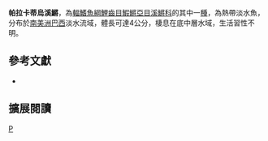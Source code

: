 {{Speciesbox 
| taxon = Melanorivulus paracatuensis
| status = NE
| status_system = IUCN3.1
| authority =  [[Costa|Costa]], 2003
| synonyms = *''Rivulus paracatuensis, Costa, 2003 ''
}}
'''帕拉卡蒂烏溪鱂'''，為[[輻鰭魚綱|輻鰭魚綱]][[鯉齒目|鯉齒目]][[鰕鱂亞目|鰕鱂亞目]][[溪鱂科|溪鱂科]]的其中一[[種|種]]，為熱帶淡水魚，分布於[[南美洲|南美洲]][[巴西|巴西]]淡水流域，體長可達4公分，棲息在底中層水域，生活習性不明。
== 參考文獻 ==
*{{FishBase_species|genus=Melanorivulus|species=paracatuensis|year=2014|month=9}}

== 擴展閱讀 ==
{{refbegin}}
{{wikispecies-inline|Melanorivulus paracatuensis |帕拉卡蒂烏溪鱂}}
{{refend}}
{{Taxonbar|from=Q10656044}}

[[Category:烏溪鱂屬|P]]


{{魚類小作品}}